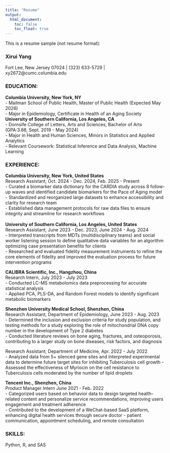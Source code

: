 ```yaml
---
title: "Resume"
output: 
  html_document:
    toc: false
    toc_float: true
---
```


This is a resume sample (not resume format):

### Xirui Yang

Fort Lee, New Jersey 07024 | (323) 633-5729 | xy2672@cumc.columbia.edu

### EDUCATION:
**Columbia University, New York, NY**						
- Mailman School of Public Health, Master of Public Health (Expected May 2026)  
- Major in Epidemiology, Certificate in Health of an Aging Society  
**University of Southern California, Los Angeles, CA**  
- Dornsife College of Letters, Arts and Sciences, Bachelor of Arts (GPA:3.88, Sept. 2019 - May 2024)  
- Major in Health and Human Sciences, Minors in Statistics and Applied Analytics  
- Relevant Coursework: Statistical Inference and Data Analysis, Machine Learning  

### EXPERIENCE:
**Columbia University, New York, United States**  
Research Assistant, Oct. 2024 - Dec. 2024, Feb. 2025 - Present  
- Curated a biomarker data dictionary for the CARDIA study across 8 follow-up waves and identified candidate biomarkers for the Pace of Aging model  
- Standardized and reorganized large datasets to enhance accessibility and clarity for research team  
- Established data management protocols for raw data files to ensure integrity and streamline for research workflows <br>      
**University of Southern California, Los Angeles, United States**  
Research Assistant, June 2023 - Dec. 2023, June 2024 - Aug. 2024  
- Interpreted transcripts from MDTs (multidisciplinary teams) and social worker listening session to define qualitative data variables for an algorithm optimizing case presentation benefits for clients  
- Researched and evaluated fidelity measurement instruments to refine the core elements of fidelity and improved the evaluation process for future intervention programs  

**CALIBRA Scientific, Inc., Hangzhou, China**  
Research Intern, July 2023 - July 2023  
- Conducted LC-MS metabolomics data preprocessing for accurate statistical analysis  
- Applied PCA, PLS-DA, and Random Forest models to identify significant metabolic biomarkers   

**Shenzhen University Medical School, Shenzhen, China**  
Research Assistant, Department of Epidemiology, June 2023 - Aug. 2023  
- Determined the inclusion and exclusion criteria for study population, and testing methods for a study exploring the role of mitochondrial DNA copy number in the development of Type 2 diabetes  
- Conducted literature reviews on bone aging, fractures, and osteoporosis, contributing to a larger study on bone diseases, risk factors, and diagnosis

Research Assistant, Department of Medicine, Apr. 2022 - July 2022  
- Analyzed data from 5+ silenced gene sites and interpreted experimental data to determine future target sites for inhibiting Tuberculosis cell growth 
- Assessed the effectiveness of Myriocin on the cell resistance to Tuberculosis cells moderated by the number of lipid droplets

**Tencent Inc., Shenzhen, China**  
Product Manager Intern June 2021 - Feb. 2022  
- Categorized users based on behavior data to design targeted health-related content and personalize service recommendations, improving users engagement and treatment adherence  
- Contributed  to the development of a WeChat-based SaaS platform, enhancing digital health services through secure doctor - patient communication, appointment scheduling, and remote consultation

### SKILLS:  
Python, R, and SAS

